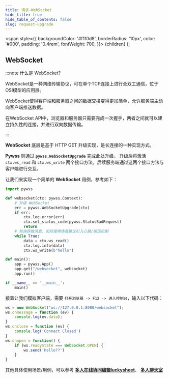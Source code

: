 ```yaml
---
title: 请求-WebSocket
hide_title: true
hide_table_of_contents: false
slug: request-upgrade
---
```


  <span
    style={{
      backgroundColor: '#f1f0d8',
      borderRadius: '10px',
      color: '#000',
      padding: '0.4rem',
      fontWeight: 700,
    }}>
    {children}
  </span>
);

## WebSocket

:::note 什么是 WebSocket?

WebSocket是一种网络传输协议，可在单个TCP连接上进行全双工通信，位于OSI模型的应用层。

WebSocket使得客户端和服务器之间的数据交换变得更加简单，允许服务端主动向客户端推送数据。

在WebSocket API中，浏览器和服务器只需要完成一次握手，两者之间就可以建立持久性的连接，并进行双向数据传输。

:::

**WebSocket** 底层是基于 <Highlight>HTTP GET</Highlight> 升级实现，是长连接的一种实现方式。

**Pywss** 则通过 **`pywss.WebSocketUpgrade`** 完成此处升级。
升级后将激活 `ctx.ws_read` 和 `ctx.ws_write` 两个接口方法，后续服务端通过这两个接口方法与客户端进行交互。

让我们来实现一个简单的 **WebSocket** 用例，参考如下：

```python title="服务端" showLineNumbers
import pywss

def websocket(ctx: pywss.Context):
    # 升级 WebSocket
    err = pywss.WebSocketUpgrade(ctx)
    if err:
        ctx.log.error(err)
        ctx.set_status_code(pywss.StatusBadRequest)
        return
    # 轮询获取消息，实际使用场景建议引入心跳/探活机制
    while True:
        data = ctx.ws_read()
        ctx.log.info(data)
        ctx.ws_write(b"hello")

def main():
    app = pywss.App()
    app.get("/websocket", websocket)
    app.run()

if __name__ == '__main__':
    main()
```

接着让我们模拟客户端，需要 `打开浏览器 -> F12 -> 进入控制台`，输入以下代码：

```js title="客户端" showLineNumbers
ws = new WebSocket("ws://127.0.0.1:8080/websocket");
ws.onmessage = function (ev) {
    console.log(ev.data);
}
ws.onclose = function (ev) {
    console.log('Connect Closed')
}
ws.onopen = function() {
    if (ws.readyState === WebSocket.OPEN) {
        ws.send('hello??')
    }
}
```

其他具体使用场景/用例，可以参考 [**多人在线协同编辑luckysheet**](https://github.com/czasg/pywss/tree/master/demo/luckysheet)、
[**多人聊天室**](https://github.com/czasg/pywss/tree/master/demo/chat)

<br/>
